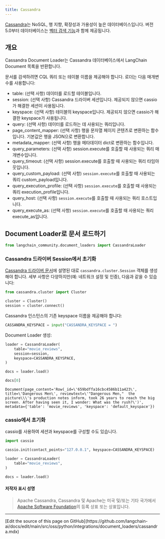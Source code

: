 ```yaml
---
title: Cassandra
---
```


[Cassandra](https://cassandra.apache.org/)는 NoSQL, 행 지향, 확장성과 가용성이 높은 데이터베이스입니다. 버전 5.0부터 데이터베이스는 [벡터 검색 기능](https://cassandra.apache.org/doc/trunk/cassandra/vector-search/overview.html)과 함께 제공됩니다.

## 개요

Cassandra Document Loader는 Cassandra 데이터베이스에서 LangChain Document 목록을 반환합니다.

문서를 검색하려면 CQL 쿼리 또는 테이블 이름을 제공해야 합니다.
로더는 다음 매개변수를 사용합니다:

* table: (선택 사항) 데이터를 로드할 테이블입니다.
* session: (선택 사항) Cassandra 드라이버 세션입니다. 제공되지 않으면 cassio가 해결한 세션이 사용됩니다.
* keyspace: (선택 사항) 테이블의 keyspace입니다. 제공되지 않으면 cassio가 해결한 keyspace가 사용됩니다.
* query: (선택 사항) 데이터를 로드하는 데 사용되는 쿼리입니다.
* page_content_mapper: (선택 사항) 행을 문자열 페이지 콘텐츠로 변환하는 함수입니다. 기본값은 행을 JSON으로 변환합니다.
* metadata_mapper: (선택 사항) 행을 메타데이터 dict로 변환하는 함수입니다.
* query_parameters: (선택 사항) session.execute를 호출할 때 사용되는 쿼리 매개변수입니다.
* query_timeout: (선택 사항) session.execute를 호출할 때 사용되는 쿼리 타임아웃입니다.
* query_custom_payload: (선택 사항) `session.execute`를 호출할 때 사용되는 쿼리 custom_payload입니다.
* query_execution_profile: (선택 사항) `session.execute`를 호출할 때 사용되는 쿼리 execution_profile입니다.
* query_host: (선택 사항) `session.execute`를 호출할 때 사용되는 쿼리 호스트입니다.
* query_execute_as: (선택 사항) `session.execute`를 호출할 때 사용되는 쿼리 execute_as입니다.

## Document Loader로 문서 로드하기

```python
from langchain_community.document_loaders import CassandraLoader
```

### Cassandra 드라이버 Session에서 초기화

[Cassandra 드라이버 문서](https://docs.datastax.com/en/developer/python-driver/latest/api/cassandra/cluster/#module-cassandra.cluster)에 설명된 대로 `cassandra.cluster.Session` 객체를 생성해야 합니다. 세부 사항은 다양하지만(예: 네트워크 설정 및 인증), 다음과 같을 수 있습니다:

```python
from cassandra.cluster import Cluster

cluster = Cluster()
session = cluster.connect()
```

Cassandra 인스턴스의 기존 keyspace 이름을 제공해야 합니다:

```python
CASSANDRA_KEYSPACE = input("CASSANDRA_KEYSPACE = ")
```

Document Loader 생성:

```python
loader = CassandraLoader(
    table="movie_reviews",
    session=session,
    keyspace=CASSANDRA_KEYSPACE,
)
```

```python
docs = loader.load()
```

```python
docs[0]
```

```output
Document(page_content='Row(_id=\'659bdffa16cbc4586b11a423\', title=\'Dangerous Men\', reviewtext=\'"Dangerous Men,"  the picture\\\'s production notes inform, took 26 years to reach the big screen. After having seen it, I wonder: What was the rush?\')', metadata={'table': 'movie_reviews', 'keyspace': 'default_keyspace'})
```

### cassio에서 초기화

cassio를 사용하여 세션과 keyspace를 구성할 수도 있습니다.

```python
import cassio

cassio.init(contact_points="127.0.0.1", keyspace=CASSANDRA_KEYSPACE)

loader = CassandraLoader(
    table="movie_reviews",
)

docs = loader.load()
```

#### 저작자 표시 성명

> Apache Cassandra, Cassandra 및 Apache는 미국 및/또는 기타 국가에서 [Apache Software Foundation](http://www.apache.org/)의 등록 상표 또는 상표입니다.

---

<Callout icon="pen-to-square" iconType="regular">
  [Edit the source of this page on GitHub](https://github.com/langchain-ai/docs/edit/main/src/oss/python/integrations/document_loaders/cassandra.mdx)
</Callout>
